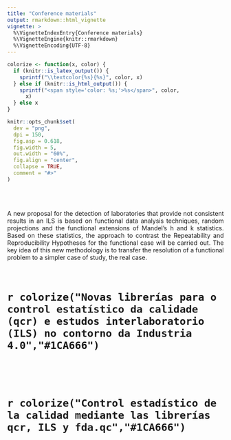 ```yaml
---
title: "Conference materials"
output: rmarkdown::html_vignette
vignette: >
  %\VignetteIndexEntry{Conference materials}
  %\VignetteEngine{knitr::rmarkdown}
  %\VignetteEncoding{UTF-8}
---
```


```r
colorize <- function(x, color) {
  if (knitr::is_latex_output()) {
    sprintf("\\textcolor{%s}{%s}", color, x)
  } else if (knitr::is_html_output()) {
    sprintf("<span style='color: %s;'>%s</span>", color,
      x)
  } else x
}
```
```r
knitr::opts_chunk$set(
  dev = "png",
  dpi = 150,
  fig.asp = 0.618,
  fig.width = 5,
  out.width = "60%",
  fig.align = "center",
  collapse = TRUE,
  comment = "#>"
)
```
<br>
<br>

<p style="text-align:justify;"> A new proposal for the detection of laboratories that provide not consistent results in an ILS is based on functional data analysis techniques, random projections and the functional extensions of Mandel's h and k statistics. Based on these statistics, the approach to contrast the Repeatability and Reproducibility Hypotheses for the functional case will be carried out. The key idea of this new methodology is to transfer the resolution of a functional problem to a simpler case of study, the real case.</p>

<br>

# `r colorize("Novas librerías para o control estatístico da calidade (qcr) e estudos interlaboratorio (ILS) no contorno da Industria 4.0","#1CA666")`
<br>

<object data="11_salvador_naya.pdf" width=775, height=550></object>

<br>

# `r colorize("Control estadístico de la calidad mediante las librerías qcr, ILS y fda.qc","#1CA666")`


<object data="control_estadistico_de_la_calidad_mediante_las_librerias_qcr_ils_y_fda.qc.pdf" width=775, height=550></object>


